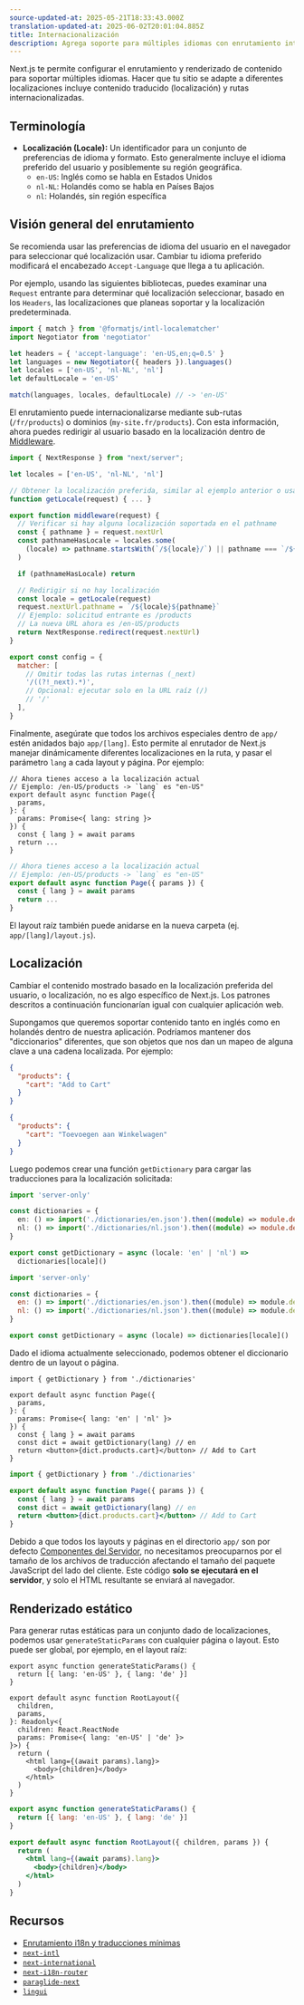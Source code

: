 ```yaml
---
source-updated-at: 2025-05-21T18:33:43.000Z
translation-updated-at: 2025-06-02T20:01:04.885Z
title: Internacionalización
description: Agrega soporte para múltiples idiomas con enrutamiento internacionalizado y contenido localizado.
---
```


Next.js te permite configurar el enrutamiento y renderizado de contenido para soportar múltiples idiomas. Hacer que tu sitio se adapte a diferentes localizaciones incluye contenido traducido (localización) y rutas internacionalizadas.

## Terminología

- **Localización (Locale):** Un identificador para un conjunto de preferencias de idioma y formato. Esto generalmente incluye el idioma preferido del usuario y posiblemente su región geográfica.
  - `en-US`: Inglés como se habla en Estados Unidos
  - `nl-NL`: Holandés como se habla en Países Bajos
  - `nl`: Holandés, sin región específica

## Visión general del enrutamiento

Se recomienda usar las preferencias de idioma del usuario en el navegador para seleccionar qué localización usar. Cambiar tu idioma preferido modificará el encabezado `Accept-Language` que llega a tu aplicación.

Por ejemplo, usando las siguientes bibliotecas, puedes examinar una `Request` entrante para determinar qué localización seleccionar, basado en los `Headers`, las localizaciones que planeas soportar y la localización predeterminada.

```js filename="middleware.js"
import { match } from '@formatjs/intl-localematcher'
import Negotiator from 'negotiator'

let headers = { 'accept-language': 'en-US,en;q=0.5' }
let languages = new Negotiator({ headers }).languages()
let locales = ['en-US', 'nl-NL', 'nl']
let defaultLocale = 'en-US'

match(languages, locales, defaultLocale) // -> 'en-US'
```

El enrutamiento puede internacionalizarse mediante sub-rutas (`/fr/products`) o dominios (`my-site.fr/products`). Con esta información, ahora puedes redirigir al usuario basado en la localización dentro de [Middleware](/docs/app/building-your-application/routing/middleware).

```js filename="middleware.js"
import { NextResponse } from "next/server";

let locales = ['en-US', 'nl-NL', 'nl']

// Obtener la localización preferida, similar al ejemplo anterior o usando una biblioteca
function getLocale(request) { ... }

export function middleware(request) {
  // Verificar si hay alguna localización soportada en el pathname
  const { pathname } = request.nextUrl
  const pathnameHasLocale = locales.some(
    (locale) => pathname.startsWith(`/${locale}/`) || pathname === `/${locale}`
  )

  if (pathnameHasLocale) return

  // Redirigir si no hay localización
  const locale = getLocale(request)
  request.nextUrl.pathname = `/${locale}${pathname}`
  // Ejemplo: solicitud entrante es /products
  // La nueva URL ahora es /en-US/products
  return NextResponse.redirect(request.nextUrl)
}

export const config = {
  matcher: [
    // Omitir todas las rutas internas (_next)
    '/((?!_next).*)',
    // Opcional: ejecutar solo en la URL raíz (/)
    // '/'
  ],
}
```

Finalmente, asegúrate que todos los archivos especiales dentro de `app/` estén anidados bajo `app/[lang]`. Esto permite al enrutador de Next.js manejar dinámicamente diferentes localizaciones en la ruta, y pasar el parámetro `lang` a cada layout y página. Por ejemplo:

```tsx filename="app/[lang]/page.tsx" switcher
// Ahora tienes acceso a la localización actual
// Ejemplo: /en-US/products -> `lang` es "en-US"
export default async function Page({
  params,
}: {
  params: Promise<{ lang: string }>
}) {
  const { lang } = await params
  return ...
}
```

```jsx filename="app/[lang]/page.js" switcher
// Ahora tienes acceso a la localización actual
// Ejemplo: /en-US/products -> `lang` es "en-US"
export default async function Page({ params }) {
  const { lang } = await params
  return ...
}
```

El layout raíz también puede anidarse en la nueva carpeta (ej. `app/[lang]/layout.js`).

## Localización

Cambiar el contenido mostrado basado en la localización preferida del usuario, o localización, no es algo específico de Next.js. Los patrones descritos a continuación funcionarían igual con cualquier aplicación web.

Supongamos que queremos soportar contenido tanto en inglés como en holandés dentro de nuestra aplicación. Podríamos mantener dos "diccionarios" diferentes, que son objetos que nos dan un mapeo de alguna clave a una cadena localizada. Por ejemplo:

```json filename="dictionaries/en.json"
{
  "products": {
    "cart": "Add to Cart"
  }
}
```

```json filename="dictionaries/nl.json"
{
  "products": {
    "cart": "Toevoegen aan Winkelwagen"
  }
}
```

Luego podemos crear una función `getDictionary` para cargar las traducciones para la localización solicitada:

```ts filename="app/[lang]/dictionaries.ts" switcher
import 'server-only'

const dictionaries = {
  en: () => import('./dictionaries/en.json').then((module) => module.default),
  nl: () => import('./dictionaries/nl.json').then((module) => module.default),
}

export const getDictionary = async (locale: 'en' | 'nl') =>
  dictionaries[locale]()
```

```js filename="app/[lang]/dictionaries.js" switcher
import 'server-only'

const dictionaries = {
  en: () => import('./dictionaries/en.json').then((module) => module.default),
  nl: () => import('./dictionaries/nl.json').then((module) => module.default),
}

export const getDictionary = async (locale) => dictionaries[locale]()
```

Dado el idioma actualmente seleccionado, podemos obtener el diccionario dentro de un layout o página.

```tsx filename="app/[lang]/page.tsx" switcher
import { getDictionary } from './dictionaries'

export default async function Page({
  params,
}: {
  params: Promise<{ lang: 'en' | 'nl' }>
}) {
  const { lang } = await params
  const dict = await getDictionary(lang) // en
  return <button>{dict.products.cart}</button> // Add to Cart
}
```

```jsx filename="app/[lang]/page.js" switcher
import { getDictionary } from './dictionaries'

export default async function Page({ params }) {
  const { lang } = await params
  const dict = await getDictionary(lang) // en
  return <button>{dict.products.cart}</button> // Add to Cart
}
```

Debido a que todos los layouts y páginas en el directorio `app/` son por defecto [Componentes del Servidor](/docs/app/getting-started/server-and-client-components), no necesitamos preocuparnos por el tamaño de los archivos de traducción afectando el tamaño del paquete JavaScript del lado del cliente. Este código **solo se ejecutará en el servidor**, y solo el HTML resultante se enviará al navegador.

## Renderizado estático

Para generar rutas estáticas para un conjunto dado de localizaciones, podemos usar `generateStaticParams` con cualquier página o layout. Esto puede ser global, por ejemplo, en el layout raíz:

```tsx filename="app/[lang]/layout.tsx" switcher
export async function generateStaticParams() {
  return [{ lang: 'en-US' }, { lang: 'de' }]
}

export default async function RootLayout({
  children,
  params,
}: Readonly<{
  children: React.ReactNode
  params: Promise<{ lang: 'en-US' | 'de' }>
}>) {
  return (
    <html lang={(await params).lang}>
      <body>{children}</body>
    </html>
  )
}
```

```jsx filename="app/[lang]/layout.js" switcher
export async function generateStaticParams() {
  return [{ lang: 'en-US' }, { lang: 'de' }]
}

export default async function RootLayout({ children, params }) {
  return (
    <html lang={(await params).lang}>
      <body>{children}</body>
    </html>
  )
}
```

## Recursos

- [Enrutamiento i18n y traducciones mínimas](https://github.com/vercel/next.js/tree/canary/examples/i18n-routing)
- [`next-intl`](https://next-intl.dev)
- [`next-international`](https://github.com/QuiiBz/next-international)
- [`next-i18n-router`](https://github.com/i18nexus/next-i18n-router)
- [`paraglide-next`](https://inlang.com/m/osslbuzt/paraglide-next-i18n)
- [`lingui`](https://lingui.dev)